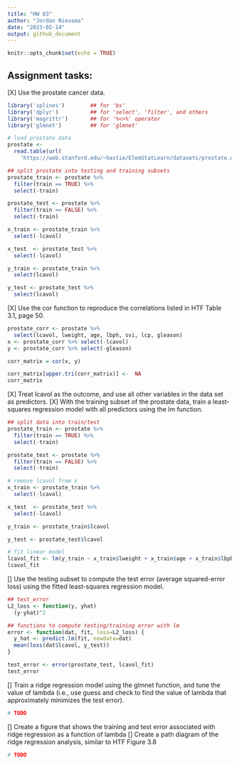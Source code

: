 ```yaml
---
title: "HW 03"
author: "Jordan Nieusma"
date: "2023-02-14"
output: github_document
---
```


```r
knitr::opts_chunk$set(echo = TRUE)
```

## Assignment tasks: 
[X] Use the prostate cancer data.

```r
library('splines')        ## for 'bs'
library('dplyr')          ## for 'select', 'filter', and others
library('magrittr')       ## for '%<>%' operator
library('glmnet')         ## for 'glmnet' 
```
```r
# load prostate data
prostate <- 
  read.table(url(
    'https://web.stanford.edu/~hastie/ElemStatLearn/datasets/prostate.data'))

## split prostate into testing and training subsets
prostate_train <- prostate %>%
  filter(train == TRUE) %>% 
  select(-train)

prostate_test <- prostate %>%
  filter(train == FALSE) %>% 
  select(-train)

x_train <- prostate_train %>%
  select(-lcavol)

x_test  <- prostate_test %>%
  select(-lcavol)

y_train <- prostate_train %>%
  select(lcavol)

y_test <- prostate_test %>%
  select(lcavol)

```



[X] Use the cor function to reproduce the correlations listed in HTF Table 3.1, page 50.

```r
prostate_corr <- prostate %>%
  select(lcavol, lweight, age, lbph, svi, lcp, gleason)
x <- prostate_corr %>% select(-lcavol)
y <- prostate_corr %>% select(-gleason)

corr_matrix = cor(x, y)

corr_matrix[upper.tri(corr_matrix)] <-  NA 
corr_matrix
```

[X] Treat lcavol as the outcome, and use all other variables in the data set as predictors.
[X] With the training subset of the prostate data, train a least-squares regression model with all predictors using the lm function.

```r
## split data into train/test
prostate_train <- prostate %>%
  filter(train == TRUE) %>% 
  select(-train)

prostate_test <- prostate %>%
  filter(train == FALSE) %>% 
  select(-train)

# remove lcavol from x
x_train <- prostate_train %>%
  select(-lcavol)

x_test  <- prostate_test %>%
  select(-lcavol)

y_train <- prostate_train$lcavol

y_test <- prostate_test$lcavol

```
```r
# fit linear model
lcavol_fit <- lm(y_train ~ x_train$lweight + x_train$age + x_train$lbph + x_train$svi + x_train$lcp + x_train$gleason + x_train$pgg45 + x_train$lpsa)
lcavol_fit
```


[] Use the testing subset to compute the test error (average squared-error loss) using the fitted least-squares regression model.
```r
## test_error 
L2_loss <- function(y, yhat)
  (y-yhat)^2

## functions to compute testing/training error with lm
error <- function(dat, fit, loss=L2_loss) {
  y_hat <- predict.lm(fit, newdata=dat)
  mean(loss(dat$lcavol, y_test))
}

test_error <- error(prostate_test, lcavol_fit)
test_error
```

[] Train a ridge regression model using the glmnet function, and tune the value of lambda (i.e., use guess and check to find the value of lambda that approximately minimizes the test error).

```r
# TODO 
```


[] Create a figure that shows the training and test error associated with ridge regression as a function of lambda
[] Create a path diagram of the ridge regression analysis, similar to HTF Figure 3.8

```r
# TODO
```

